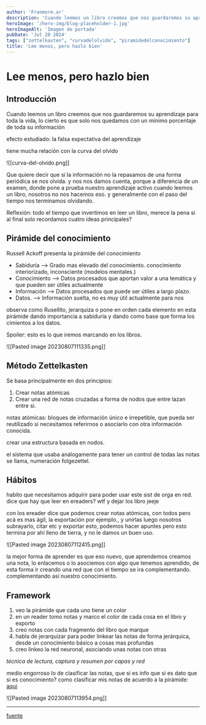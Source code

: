```yaml
---
author: 'Franmore.ar'
description: 'Cuando leemos un libro creemos que nos guardaremos su aprendizaje para toda la vida, lo cierto es que solo nos quedamos con un mínimo porcentaje de toda su información.'
heroImage: '/hero-img/blog-placeholder-1.jpg'
heroImageAlt: 'Imagen de portada'
pubDate: 'Jul 28 2024'
tags: ["zettelkasten", "curvadelolvido", "piramidedelconocimiento"]
title: 'Lee menos, pero hazlo bien'
---
```


# Lee menos, pero hazlo bien

## Introducción

Cuando leemos un libro creemos que nos guardaremos su aprendizaje para toda la vida, lo cierto es que solo nos quedamos con un mínimo porcentaje de toda su información

efecto estudiado: la falsa expectativa del aprendizaje

tiene mucha relación con la curva del olvido

![[curva-del-olvido.png]]

Que quiere decir que si la información no la repasamos de una forma periódica se nos olvida.
y nos nos damos cuenta, porque a diferencia de un examen, donde pone a prueba nuestro aprendizaje activo cuando leemos un libro, nosotros no nos hacemos eso. y generalmente con el paso del tiempo nos terminamos olvidando.

Reflexión: todo el tiempo que invertimos en leer un libro, merece la pena si al final solo recordamos cuatro ideas principales?

## Pirámide del conocimiento

Russell Ackoff presenta la pirámide del conocimiento

- Sabiduría --> Grado mas elevado del conocimiento. conocimiento interiorizado, inconsciente (modelos mentales.)
- Conocimiento --> Datos procesados que aportan valor a una temática y que pueden ser útiles actualmente
- Información --> Datos procesados que puede ser útiles a largo plazo.
- Datos. --> Información suelta, no es muy útil actualmente para nos

observa como Rusellito, jerarquiza o pone en orden cada elemento en esta pirámide dando importancia a sabiduría y dando como base que forma los cimientos a los datos.

Spoiler: esto es lo que iremos marcando en los libros.

![[Pasted image 20230807111335.png]]

## Método Zettelkasten

Se basa principalmente en dos principios:

1. Crear notas atómicas
2. Crear una red de notas cruzadas a forma de nodos que entre lazan entre si.

notas atómicas: bloques de información único e irrepetible, que pueda ser reutilizado si necesitamos referirnos o asociarlo con otra información conocida.

crear una estructura basada en nodos.

el sistema que usaba análogamente para tener un control de todas las notas se llama, numeración folgezettel.

## Hábitos

habito que necesitamos adquirir para poder usar este sist de orga en red.
dice que hay que leer en ereaders? wtf y dejar los libro jeeje

con los ereader dice que podemos crear notas atómicas, con todos pero acá es mas ágil, la exportación por ejemplo., y unirlas luego nosotros
subrayarlo, citar etc y exportar esto, podemos hacer apuntes pero esto termina por ahí lleno de tierra, y no le damos un buen uso.

![[Pasted image 20230807112415.png]]

la mejor forma de aprender es que eso nuevo, que aprendemos creamos una nota, lo enlacemos o lo asociemos con algo que tenemos aprendido, de esta forma ir creando una red que con el tiempo se ira complementando. complementando así nuestro conocimiento.

## Framework

1. veo la pirámide que cada uno tiene un color
2. en un reader tomo notas y marco el color de cada cosa en el libro y exporto
3. creo notas con cada fragmento del libro que marque
4. habla de jerarquizar para poder linkear las notas de forma jerárquica, desde un conocimiento básico a cosas mas profundas
5. creo linkeo la red neuronal, asociando unas notas con otras

*técnica de lectura, captura y resumen por capas y red*

medio engorroso lo de clasificar las notas, que si es info que si es dato que si es conocimiento? 
como clasificar mis notas de acuerdo a la pirámide: [aqui](https://youtu.be/kz-WMtOQfZg?t=703)

![[Pasted image 20230807113954.png]]

---

[fuente](https://www.youtube.com/watch?v=kz-WMtOQfZg&t=5s)
